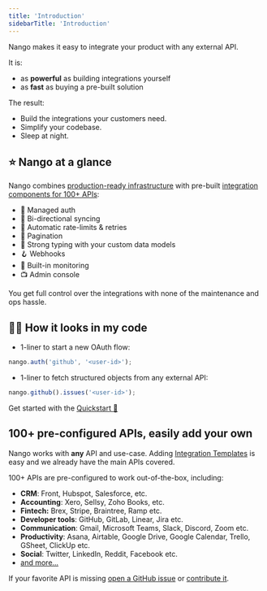 ```yaml
---
title: 'Introduction'
sidebarTitle: 'Introduction'
---
```


Nango makes it easy to integrate your product with any external API.

It is:

-   as **powerful** as building integrations yourself
-   as **fast** as buying a pre-built solution

The result:

-   Build the integrations your customers need.
-   Simplify your codebase.
-   Sleep at night.

## ⭐ Nango at a glance

Nango combines [production-ready infrastructure](/core-concepts#nango-infrastructure) with pre-built [integration components for 100+ APIs](/integrations/overview):

-   🔐 Managed auth
-   🔁 Bi-directional syncing
-   🚫 Automatic rate-limits & retries
-   📄 Pagination
-   🧠 Strong typing with your custom data models
-   🪝 Webhooks
-   👀 Built-in monitoring
-   📺 Admin console

You get full control over the integrations with none of the maintenance and ops hassle.

## 👩‍💻 How it looks in my code

-   1-liner to start a new OAuth flow:

```js
nango.auth('github', '<user-id>');
```

-   1-liner to fetch structured objects from any external API:

```js
nango.github().issues('<user-id>');
```

Get started with the [Quickstart 🚀](/quickstart)

## 100+ pre-configured APIs, easily add your own

Nango works with **any** API and use-case. Adding [Integration Templates](/core-concepts#integration-templates) is easy and we already have the main APIs covered.

100+ APIs are pre-configured to work out-of-the-box, including:

-   **CRM**: Front, Hubspot, Salesforce, etc.
-   **Accounting**: Xero, Sellsy, Zoho Books, etc.
-   **Fintech:** Brex, Stripe, Braintree, Ramp etc.
-   **Developer tools**: GitHub, GitLab, Linear, Jira etc.
-   **Communication**: Gmail, Microsoft Teams, Slack, Discord, Zoom etc.
-   **Productivity**: Asana, Airtable, Google Drive, Google Calendar, Trello,
    GSheet, ClickUp etc.
-   **Social**: Twitter, LinkedIn, Reddit, Facebook etc.
-   [and more...](https://nango.dev/integrations)

If your favorite API is missing
[open a GitHub issue](https://github.com/NangoHQ/nango/issues/new) or
[contribute it](/contribute).
